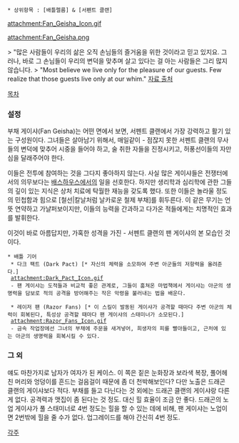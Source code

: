  * 상위항목 : [배틀렐름] & [서펜트 클랜]

{{{+1 '''Fan Geisha''' }}}

attachment:Fan_Geisha_Icon.gif

attachment:Fan_Geisha.png

> "많은 사람들이 우리의 삶은 오직 손님들의 즐거움을 위한 것이라고 믿고 있지요. 그러나, 바로 그 손님들이 우리의 변덕을 맞추며 살고 있다는 걸 아는 사람들은 그리 많지 않습니다. 
> "Most believe we live only for the pleasure of our guests. Few realize that those guests live only at our whim."
[http://battlerealms.wikia.com/wiki/Fan_Geisha  자료 출처]

[[목차]]

=== 설정 ===
부채 게이샤(Fan Geisha)는 어떤 면에서 보면, 서펜트 클랜에서 가장 강력하고 활기 있는 구성원이다. 
그녀들은 살아남기 위해서, 매일같이 - 점잖지 못한 서펜트 클랜의 무사들의 변덕에 맞추어 시중을 들어야 하고, 술 취한 자들을 진정시키고, 허풍선이들의 자만심을 달래주어야 한다. 

이들은 전투에 참여하는 것을 그다지 좋아하지 않는다. 사실 많은 게이샤들은 전쟁터에서의 의무보다는 [[배스하우스]]에서의 일을 선호한다. 
하지만 생리학과 심리학에 관한 그들의 깊이 있는 지식은 상처 치료에 탁월한 재능을 갖도록 했다. 또한 이들은 놀라울 정도의 민첩함과 힘으로 [철선|칼날처럼 날카로운 철제 부채]를 휘두른다. 이 같은 무기는 언뜻 연약하고 가냘퍼보이지만, 이들의 능력을 간과하고 다가온 적들에게는 치명적인 효과를 발휘한다. 

이것이 바로 아름답지만, 가혹한 성격을 가진 - 서펜트 클랜의 팬 게이샤의 본 모습인 것이다. 

 * 배틀 기어
  * 다크 팩트 (Dark Pact) [* 자신의 체력을 소모하여 주변 아군들의 저항력을 올려준다.]
  attachment:Dark_Pact_Icon.gif
  - 팬 게이샤는 도적들과 비교적 좋은 관계로, 그들이 훔쳐온 마법책에서 게이샤는 아군의 생명력을 담보로 적의 공격을 방어해주는 작은 악령을 불러내는 법을 배운다. 

  * 레이저 팬 (Razor Fans) [* 이 스킬이 발동된 게이샤가 공격할 때마다 주변 아군의 체력이 회복된다, 특성상 공격할 때마다 팬 게이샤의 스태미너가 소모된다.]
  attachment:Razor_Fans_Icon.gif
  - 금속 작업장에선 그녀의 부채에 주문을 새겨넣어, 희생자의 피를 빨아들이고, 근처에 있는 아군의 생명력을 회복시킬 수 있다. 

=== 그 외 ===
얘도 마찬가지로 남자가 여자가 된 케이스. 
이 쪽은 짙은 눈화장과 보라색 복장, 풀어헤친 머리와 엉덩이를 흔드는 걸음걸이 때문에 좀 더 천박해보인다? 다만 노출은 드래곤 클랜의 게이샤보다 적다.
부채를 들고 다닌다는 것 외에는 드래곤 클랜의 게이샤랑 다른 게 없다. 공격력과 맷집이 좀 된다는 것 정도. 대신 힐 효율이 조금 안 좋다. 
드래곤의 노업 게이샤가 풀 스태미너로 4번 정도는 힐을 할 수 있는 데에 비해, 팬 게이샤는 노업이면 2번밖에 힐을 줄 수가 없다. 업그레이드를 해야 간신히 4번 정도. 

[[각주]]
